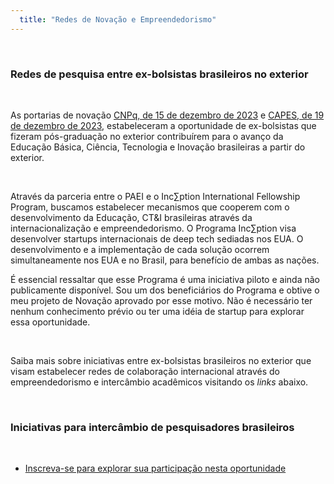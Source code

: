 ```yaml
---
  title: "Redes de Novação e Empreendedorismo"
---
```


\

### Redes de pesquisa entre ex-bolsistas brasileiros no exterior

\

As portarias de novação [CNPq, de 15 de dezembro de 2023](https://www.in.gov.br/en/web/dou/-/portaria-cnpq-n-1.594-de-15-de-dezembro-de-2023-531778458?fbclid=IwAR3yYTPMuyG_nY0lGTujLU9Dwgo2o7pl7OpqHSBs6WEIkgGQ61tfO10qrqE) e [CAPES, de 19 de dezembro de 2023](http://cad.capes.gov.br/ato-administrativo-detalhar?idAtoAdmElastic=13822), estabeleceram a oportunidade de ex-bolsistas que fizeram pós-graduação no exterior contribuírem para o avanço da Educação Básica, Ciência, Tecnologia e Inovação brasileiras a partir do exterior.

\

Através da parceria entre o PAEI e o Inc∑ption International Fellowship Program, buscamos estabelecer mecanismos que cooperem com o desenvolvimento da Educação, CT&I brasileiras através da internacionalização e empreendedorismo. O Programa Inc∑ption visa desenvolver startups internacionais de deep tech sediadas nos EUA.
O desenvolvimento e a implementação de cada solução ocorrem simultaneamente nos EUA e no Brasil, para benefício de ambas as nações.

É essencial ressaltar que esse Programa é uma iniciativa piloto e ainda não publicamente disponível. Sou um dos beneficiários do Programa e obtive o meu projeto de Novação aprovado por esse motivo. Não é necessário ter nenhum conhecimento prévio ou ter uma idéia de startup para explorar essa oportunidade.


\

Saiba mais sobre iniciativas entre ex-bolsistas brasileiros no exterior que visam estabelecer redes de colaboração internacional através do empreendedorismo e intercâmbio acadêmicos visitando os *links* abaixo.



\

### Iniciativas para intercâmbio de pesquisadores brasileiros

\

* [Inscreva-se para explorar sua participação nesta oportunidade](https://forms.gle/c7FLFGehWEyBReas7)
